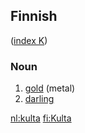 ==Finnish==
([[Wiktionary:Finnish_index_k|index K]])

===Noun===

# [[gold]] (metal)
# [[darling]]

[[nl:kulta]]
[[fi:Kulta]]